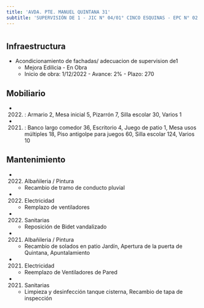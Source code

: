 ```yaml
---
title: 'AVDA. PTE. MANUEL QUINTANA 31'
subtitle: 'SUPERVISIÓN DE 1 - JIC N° 04/01° CINCO ESQUINAS - EPC N° 02 DOMINGO FAUSTINO SARMIENTO - ESC. DE MUSICA N° 16 - ESEA EN DANZA MASTRAZZI CURSO VOCACIONAL DE DANZA Y EXPRESIÓN CORPORAL INFANTIL N° 04 - ESEA EN DANZA RAMICONE CURSO VOCACIONAL DE FOLKLORE N° 04'
---
```


#
## Infraestructura

* Acondicionamiento de fachadas/ adecuacion de supervision de1 
    + Mejora Edilicia - En Obra 
    + Inicio de obra: 1/12/2022 - Avance: 2% - Plazo: 270 



## Mobiliario

*  (2022) : Armario 2, Mesa inicial 5, Pizarrón 7, Silla escolar 30, Varios 1 

*  (2021) : Banco largo comedor 36, Escritorio 4, Juego de patio 1, Mesa usos múltiples 18, Piso antigolpe para juegos 60, Silla escolar 124, Varios 10 





## Mantenimiento

*  (2022) Albañileria / Pintura 
    + Recambio de tramo de conducto pluvial

*  (2022) Electricidad 
    + Remplazo de ventiladores

*  (2022) Sanitarias 
    + Reposición de Bidet vandalizado

*  (2021) Albañileria / Pintura 
    + Recambio de solados en patio Jardín, Apertura de la puerta de Quintana, Apuntalamiento

*  (2021) Electricidad 
    + Reemplazo de Ventiladores de Pared

*  (2021) Sanitarias 
    + Limpieza y desinfección tanque cisterna, Recambio de tapa de inspección






